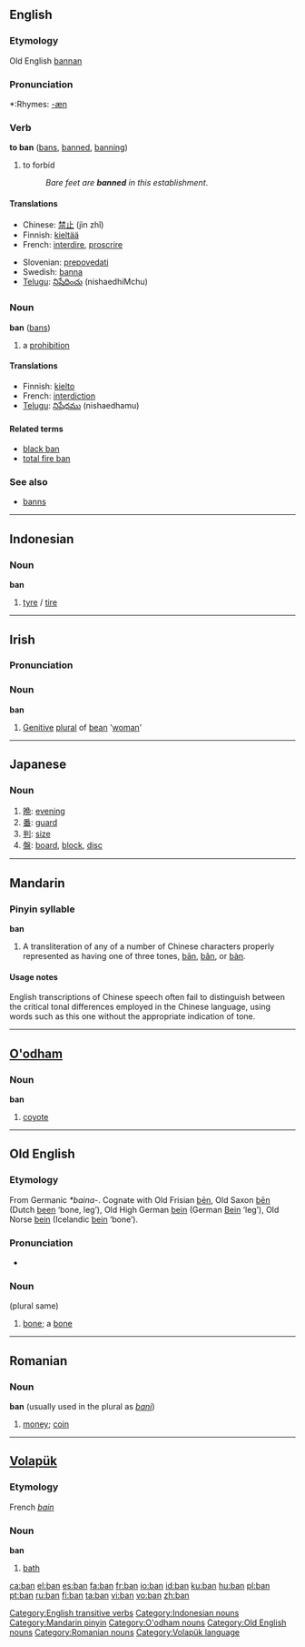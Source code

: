 {{see|bān|bǎn|bàn|bắn}}
==English==

===Etymology===
Old English [[bannan]]

===Pronunciation===
*:Rhymes: [[Rhymes:English:-æn|-æn]]

===Verb===
'''to ban''' ([[bans]], [[banned]], [[banning]])

# to forbid
#: ''Bare feet are '''banned''' in this establishment''.

====Translations====
{{top}}
*Chinese: [[禁止]] (jìn zhǐ)
*Finnish: [[kieltää]]
*French: [[interdire]], [[proscrire]]
{{mid}}
*Slovenian: [[prepovedati]]
*Swedish: [[banna]]
*[[Telugu]]: [[నిషేధించు]] (nishaedhiMchu)
{{bottom}}

===Noun===
'''ban''' ([[bans]])

# a [[prohibition]]

====Translations====
*Finnish: [[kielto]]
*French: [[interdiction]]
*[[Telugu]]: [[నిషేధము]] (nishaedhamu)

====Related terms====
*[[black ban]]
*[[total fire ban]]

===See also===
*[[banns]]

[[Category:English transitive verbs]]

----

==Indonesian==

===Noun===
'''ban'''

# [[tyre]] / [[tire]]

[[Category:Indonesian nouns]]

----

==Irish==

===Pronunciation===
{{IPA|[ban]}}

===Noun===
'''ban'''

# [[Genitive]] [[plural]] of [[bean#Irish|bean]] '[[woman]]'

----

==Japanese==

===Noun===
{{ja-noun|r|hira=ばん}}

# [[晩]]: [[evening]]
# [[番]]: [[guard]]
# [[判]]: [[size]]
# [[盤]]: [[board]], [[block]], [[disc]]

----

==Mandarin==

===Pinyin syllable===
'''ban'''

# A transliteration of any of a number of Chinese characters properly represented as having one of three tones, [[bān]], [[bǎn]], or [[bàn]].

====Usage notes====
English transcriptions of Chinese speech often fail to distinguish between the critical tonal differences employed in the Chinese language, using words such as this one without the appropriate indication of tone.

[[Category:Mandarin pinyin]]

----

==[[O'odham]]==

===Noun===
'''ban'''

# [[coyote]]

[[Category:O'odham nouns]]

----

==Old English==

===Etymology===
From Germanic ''*baina-''.  Cognate with Old Frisian [[ben|bēn]], Old Saxon [[ben|bēn]] (Dutch [[been]] ‘bone, leg’), Old High German [[bein]] (German [[Bein]] ‘leg’), Old Norse [[bein]] (Icelandic [[bein]] ‘bone’).

===Pronunciation===
*{{IPA|/ba:n/}}

===Noun===
{{Unicode|'''bān'''}} {{n}} (plural same)

# [[bone]]; a [[bone]]

[[Category:Old English nouns]]

----

==Romanian==

===Noun===
'''ban''' {{g|Romanian}} (usually used in the plural as ''[[bani]]'')

# [[money]]; [[coin]]

[[Category:Romanian nouns]]

----

==[[Volapük]]==

===Etymology===
French ''[[bain]]''

===Noun===
'''ban'''

# [[bath]]

[[Category:Volapük language]]

[[ca:ban]]
[[el:ban]]
[[es:ban]]
[[fa:ban]]
[[fr:ban]]
[[io:ban]]
[[id:ban]]
[[ku:ban]]
[[hu:ban]]
[[pl:ban]]
[[pt:ban]]
[[ru:ban]]
[[fi:ban]]
[[ta:ban]]
[[vi:ban]]
[[vo:ban]]
[[zh:ban]]